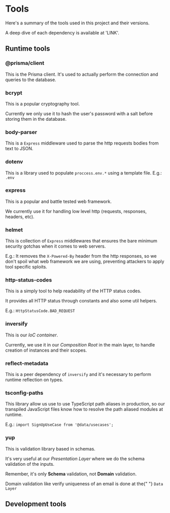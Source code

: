 
# Tools

<p> Here's a summary of the tools used in this project and their versions.</p>
<p>A deep dive of each dependency is available at 'LINK'.</p>

## Runtime tools

<ToolsTable type="production" />

### @prisma/client

<p>
  This is the Prisma client. It's used to actually perform the connection and
  queries to the database.
</p>

### bcrypt

<p>This is a popular cryptography tool.</p>
<p>
  Currently we only use it to hash the user's password with a salt before
  storing them in the database.
</p>

### body-parser

<p>
  This is a <code>Express</code> middleware used to parse the http requests
  bodies from text to JSON.
</p>

### dotenv

<p>
  This is a library used to populate <code>proccess.env.*</code> using a
  template file. E.g.: <code>.env</code>
</p>

### express

<p>This is a popular and battle tested web framework.</p>
<p>
  We currently use it for handling low level http (requests, responses, headers,
  etc).
</p>

### helmet

<p>
  This is collection of <code>Express</code> middlewares that ensures the bare
  minimum security gotchas when it comes to web servers.
</p>
<p>
  E.g.: It removes the <code>X-Powered-By</code> header from the http responses,
  so we don't spoil what web framework we are using, preventing attackers to
  apply tool specific sploits.
</p>

### http-status-codes

<p>This is a simply tool to help readability of the HTTP status codes.</p>
<p>It provides all HTTP status through constants and also some util helpers.</p>
<p>
  E.g.: <code>HttpStatusCode.BAD_REQUEST</code>
</p>

### inversify

<p>
  This is our <i>IoC container</i>.
</p>
<p>
  Currently, we use it in our <i>Composition Root</i> in the main layer, to
  handle creation of instances and their scopes.
</p>

### reflect-metadata

<p>
  This is a peer dependency of <code>inversify</code> and it's necessary to
  perform runtime reflection on types.
</p>

### tsconfig-paths

<p>
  This library allow us use to use TypeScript path aliases in production, so our
  transpiled JavaScript files know how to resolve the path aliased modules at
  runtime.
</p>

<p>
  E.g.: <code>import SignUpUseCase from '@data/usecases';</code>
</p>

### yup

<p>This is validation library based in schemas.</p>
<p>
  It's very useful at our <i>Presentation Layer</i> where we do the schema
  validation of the inputs.
</p>
<p>
  Remember, it's only <b>Schema</b> validation, not <b>Domain</b> validation.
</p>
<p>
  Domain validation like verify uniqueness of an email is done at the{" "}
  <code>Data Layer</code>
</p>

## Development tools

<ToolsTable type="dev" />
